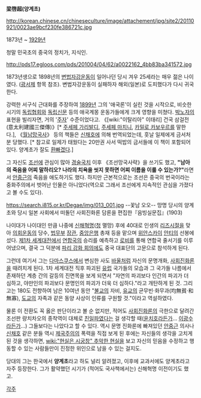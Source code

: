 '''梁啓超(양계초)'''

http://korean.chinese.cn/chineseculture/image/attachement/jpg/site2/20110921/0023ae9bcf230fe386721c.jpg

1873년 ~ [[1929년]]

청말 민국초의 중국의 정치가, 지식인. 

http://pds17.egloos.com/pds/201004/04/62/a0022162_4bb83ba341572.jpg

1873년생으로 1898년의 [[변법자강운동]]이 일어나던 당시 겨우 25세라는 매우 젊은 나이였다. ([[광서제]] 항목 참조). 변법자강운동이 실패하자 해외(일본)로 도피했다가 다시 귀국한다.

강력한 서구식 근대화를 주장하여 [[1899년]] 그의 '애국론'이 실린 것을 시작으로, 비슷한 시기의 [[독립협회]]와 [[독립신문]] 등의 애국계몽 운동가들에게 크게 영향을 미쳤다. [[박노자]]의 표현을 빌리자면, 거의 '[[주자]]' 수준이었다고. 《[wiki:"이탈리아" 이태리] 건국 삼걸전(意太利建國三傑傳)》[* [[주세페 가리발디]], [[주세페 마치니]], [[카밀로 카보우르]]를 말한다.], 《[[월남]]망국사》 등의 책들은 [[신채호]]에 의해 번역되었는데, 훗날 일제에게 금서처분 당했다. [* 참고로 일제가 태웠다는 20만권 사서 떡밥의 금서들에 이 책이 포함되어 있다. 양계초가 잘도 [[환빠]]겠다.]

그 자신도 [[조선]]에 관심이 많아 [[경술국치]] 이후 《조선망국사략》을 쓰기도 했고, '''"남아의 죽음을 어찌 말하리오? 나라의 치욕을 씻지 못하면 어찌 이름을 이룰 수 있는가?"'''라면서 [[안중근]]의 죽음을 애도하기도 했다. 하지만 근본적으로는 조선은 중국의 번국이라는 중화주의에서 벗어난 인물은 아니었다(역으로 그래서 조선에게 지속적인 관심을 가졌다고 볼 수도 있다).

https://search.i815.or.kr/Degae/img/013_001.jpg
--꽃남 오오--
망명 당시의 양계초와 당시 일본 사회에서 떠돌던 사회진화론 담론을 편집한『음빙실문집』(1903) 

나이대가 나이대인 만큼 나중에 [[신해혁명]]([[청]] 멸망) 후에 40대로 인생의 [[리즈시절]]을 맞아 [[의회]]운동의 당수, [[법무부]] [[장관]], [[중앙은행]] 총재 등을 맡으며 [[위안스카이]] [[안티]]의 선봉에 섰다. [[제1차 세계대전]]에서 [[연합국]]의 승리를 예측하고 [[로비]]를 통해 연합국 줄서기를 이루어냈으며, 결국 그 덕분에 [[파리 강화 회의]]에도 중국 대표단의 고문으로 참석하게 된다.

그런데 여기서 그는 [[다마스쿠스]]에서 변심한 사도 [[바울]]처럼 자신의 문명개화, [[사회진화론]]을 때려치게 된다. 1차 세계대전 직후 파괴된 [[유럽]] 국가들의 모습과 그 국가들 나름에서 존재하던 계층 간의 갈등의 진면목을 보게 되면서 "자연의 파괴보다 인간의 파괴가 더 심하고, 야만인의 파괴보다 문명인의 파괴가 더욱 더 심하다."라고 개탄하게 된 것. 그리고는 180도 전향하여 남은 10여년 동안 "[[불교]]의 자비, [[유교]]의 균무빈·화무과(均無貧·和無寡), [[도교]]의 자족과 같은 동양 사상이 인류를 구원할 것."이라고 역설하였다.

물론 이 전환도 꼭 옳은 판단이라고 볼 순 없지만, 적어도 [[사회진화론]]의 극한으로 달려간 조선판 량치차오의 종착역이 대체로 [[친일파]]였다는 걸 생각할 때([[윤치호]]라든가... [[이광수]]라든가...) 그들보다는 나았다고 할 수 있다. 역시 문명 진화론에 빠져있던 [[안중근]] 의사나 [[신채호]] 같은 분들 역시 [[제국주의]]의 폭력을 직접 보게 된 후에는 자신들의 생각을 고치게 된 것을 생각하면, [[wiki:"현실은 시궁창" 추악한 현실]]을 보고 자신의 믿음을 수정하고 행동할 수 있는 사람들만이 진정한 위인으로 남을 수 있는 걸지도.

당대의 그는 한국에서 '''양계초'''라고 하도 널리 알려졌고, 이후에 교과서에도 양계초라고 자주 등장한다. 그가 활약했던 시기가 (적어도 국사책에서는) 신해혁명 이전이기도 했고.

[[각주]]
